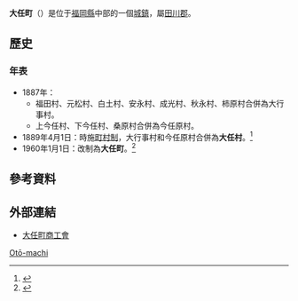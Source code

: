 {{日本町村
| 自治體名=大任
| 町村=町
| 圖像=[[File:Yusubaru_Line_ruin01.jpg|240px]]
| 圖像說明=原[[油須原線|油須原線]][[彥山川橋|彥山川橋]]（大行事橋）遺跡
| 町村章=[[File:Symbol_of_Oto_Fukuoka.gif|100px]]
| 日文原名=大任町
| 平假名=おおとうまち
| 羅馬字拼音=Ōtō-machi
| 都道府縣=福岡縣
| 支廳=
| 郡=田川郡
| 編號=40608-2
| 面積=14.25
| 邊界未定=
| 人口=5,709
| 統計時間=2010年3月31日
| 自治體=[[田川市|田川市]]、[[香春町|香春町]]、[[赤村|赤村]]、<br/>[[添田町|添田町]]、[[川崎町_(福岡縣)|川崎町]]
| 樹=[[松|松]]
| 花=[[油菜|油菜]]花、[[山茶|山茶]]花
| 鳥=[[暗綠繡眼鳥|暗綠繡眼鳥]]
| 其他象徵物=
| 其他象徵=
| 首長=永原譲二
| 郵遞區號=824-0512
| 所在地=田川郡大任町大字大行事3067番地
| 電話號碼=947-63-3000
| 外部連結=http://www.town.oto.fukuoka.jp/
| 經度|
| 緯度=
| 地圖=[[File:Oto_in_Fukuoka_Prefecture.png|250px]]
| 註記=人口：[http://www.town.oto.fukuoka.jp/ 大任町官方網頁]
}}
'''大任町'''（{{jpn|j=大任町|hg=おおとうまち|rm=Ōtō machi|f=y}}）是位于[[福岡縣|福岡縣]]中部的一個[[城鎮|城鎮]]，屬[[田川郡|田川郡]]。

==歷史==
===年表===
* 1887年：
** 福田村、元松村、白土村、安永村、成光村、秋永村、柿原村合併為大行事村。
** 上今任村、下今任村、桑原村合併為今任原村。
* 1889年4月1日：時施[[町村制|町村制]]，大行事村和今任原村合併為'''大任村'''。<ref>{{cite web | language = ja | publisher = 大任町公所 | title = 沿革和地勢 | url = http://www.town.oto.fukuoka.jp/info/prev.asp?fol_id=1352 | author =  | date =  | accessdate = 2010-04-27 | archive-date = 2009-11-09 | archive-url = https://web.archive.org/web/20091109112521/http://www.town.oto.fukuoka.jp/info/prev.asp?fol_id=1352 | dead-url = no }}</ref>
* 1960年1月1日：改制為'''大任町'''。<ref>{{cite web | language = ja | publisher = 大任町公所 | title = 町政的簡史 | url = http://www.town.oto.fukuoka.jp/info/prev.asp?fol_id=1353 | author =  | date =  | accessdate = 2010-04-27 | archive-date = 2009-11-13 | archive-url = https://web.archive.org/web/20091113084912/http://www.town.oto.fukuoka.jp/info/prev.asp?fol_id=1353 | dead-url = no }}</ref>

== 參考資料 ==
{{reflist}}

==外部連結==
{{commonscat|Oto, Fukuoka}}
* {{Ja}} [https://web.archive.org/web/20080615034247/http://www.joho-fukuoka.or.jp/kigyo/ohtosho/ 大任町商工會]

{{福岡縣}}

{{Authority control}}
[[Category:福岡縣的市町村|Otō-machi]]
